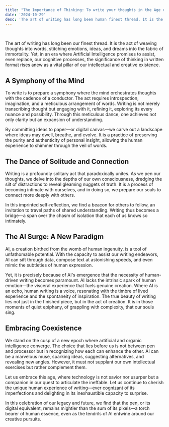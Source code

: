 ```yaml
---
title: "The Importance of Thinking: To write your thoughts in the Age of AI"
date: '2024-10-29'
desc: 'The art of writing has long been human finest thread. It is the act of weaving thoughts into words, stitching emotions, ideas, and dreams into the fabric of immortality. Yet, in an era where Artificial Intelligence promises to assist, even replace, our cognitive processes, the significance of writing your thoughts rises anew as a vital pillar of our intellectual and creative existence.'
---
```


<br/>

The art of writing has long been our finest thread.
It is the act of weaving thoughts into words, stitching emotions, ideas, and dreams into the fabric of immortality.
Yet, in an era where Artificial Intelligence promises to assist, even replace, our cognitive processes, the significance of thinking in written format
rises anew as a vital pillar of our intellectual and creative existence.

## A Symphony of the Mind

To write is to prepare a symphony where the mind orchestrates thoughts with the cadence of a conductor.
The act requires introspection, imagination, and a meticulous arrangement of words.
Writing is not merely transcribing thought but engaging with it, refining it, exploring its every nuance and possibility.
Through this meticulous dance, one achieves not only clarity but an expansion of understanding.

By committing ideas to paper—or digital canvas—we carve out a landscape where ideas may dwell, breathe, and evolve.
It is a practice of preserving the purity and authenticity of personal insight, allowing the human experience to shimmer through the veil of words.

## The Dance of Solitude and Connection

Writing is a profoundly solitary act that paradoxically unites.
As we pen our thoughts, we delve into the depths of our own consciousness, dredging the silt of distractions to reveal gleaming nuggets of truth.
It is a process of becoming intimate with ourselves, and in doing so, we prepare our souls to connect more deeply with others.

In this imprinted self-reflection, we find a beacon for others to follow, an invitation to travel paths of shared understanding.
Writing thus becomes a bridge—a span over the chasm of isolation that each of us knows so intimately.

## The AI Surge: A New Paradigm

AI, a creation birthed from the womb of human ingenuity, is a tool of unfathomable potential.
With the capacity to assist our writing endeavors, AI can sift through data, compose text at astonishing speeds, and even mimic the subtleties of human expression.

Yet, it is precisely because of AI's emergence that the necessity of human-driven writing becomes paramount.
AI lacks the intrinsic spark of human emotion—the visceral experience that fuels genuine creation.
Where AI is an echo, human writing is a voice, resonating with the timbre of lived experience and the spontaneity of inspiration.
The true beauty of writing lies not just in the finished piece, but in the act of creation.
It is in those moments of quiet epiphany, of grappling with complexity, that our souls sing.

## Embracing Coexistence

We stand on the cusp of a new epoch where artificial and organic intelligence converge.
The choice that lies before us is not between pen and processor but in recognizing how each can enhance the other.
AI can be a marvelous muse, sparking ideas, suggesting alternatives, and revealing new angles.
However, it must not supplant our own intellectual exercises but rather complement them.

Let us embrace this age, where technology is not savior nor usurper but a companion in our quest to articulate the ineffable.
Let us continue to cherish the unique human experience of writing—ever cognizant of its imperfections and delighting in its inexhaustible capacity to surprise.

In this celebration of our legacy and future, we find that the pen, or its digital equivalent, remains mightier than the sum of its pixels—a torch bearer of human essence, even as the tendrils of AI entwine around our creative pursuits.
